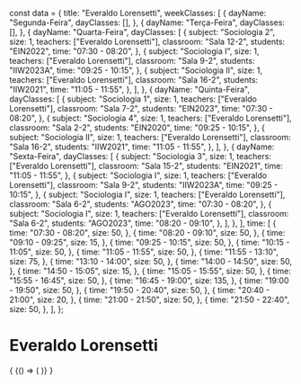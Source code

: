 const data = {
  title: "Everaldo Lorensetti",
  weekClasses: [
    {
      dayName: "Segunda-Feira",
      dayClasses: [],
    },
    {
      dayName: "Terça-Feira",
      dayClasses: [],
    },
    {
      dayName: "Quarta-Feira",
      dayClasses: [
        {
          subject: "Sociologia 2",
          size: 1,
          teachers: ["Everaldo Lorensetti"],
          classroom: "Sala 12-2",
          students: "EIN2022",
          time: "07:30 - 08:20",
        },
        {
          subject: "Sociologia I",
          size: 1,
          teachers: ["Everaldo Lorensetti"],
          classroom: "Sala 9-2",
          students: "IIW2023A",
          time: "09:25 - 10:15",
        },
        {
          subject: "Sociologia II",
          size: 1,
          teachers: ["Everaldo Lorensetti"],
          classroom: "Sala 16-2",
          students: "IIW2021",
          time: "11:05 - 11:55",
        },
      ],
    },
    {
      dayName: "Quinta-Feira",
      dayClasses: [
        {
          subject: "Sociologia 1",
          size: 1,
          teachers: ["Everaldo Lorensetti"],
          classroom: "Sala 7-2",
          students: "EIN2023",
          time: "07:30 - 08:20",
        },
        {
          subject: "Sociologia 4",
          size: 1,
          teachers: ["Everaldo Lorensetti"],
          classroom: "Sala 2-2",
          students: "EIN2020",
          time: "09:25 - 10:15",
        },
        {
          subject: "Sociologia II",
          size: 1,
          teachers: ["Everaldo Lorensetti"],
          classroom: "Sala 16-2",
          students: "IIW2021",
          time: "11:05 - 11:55",
        },
      ],
    },
    {
      dayName: "Sexta-Feira",
      dayClasses: [
        {
          subject: "Sociologia 3",
          size: 1,
          teachers: ["Everaldo Lorensetti"],
          classroom: "Sala 15-2",
          students: "EIN2021",
          time: "11:05 - 11:55",
        },
        {
          subject: "Sociologia I",
          size: 1,
          teachers: ["Everaldo Lorensetti"],
          classroom: "Sala 9-2",
          students: "IIW2023A",
          time: "09:25 - 10:15",
        },
        {
          subject: "Sociologia I",
          size: 1,
          teachers: ["Everaldo Lorensetti"],
          classroom: "Sala 6-2",
          students: "AGO2023",
          time: "07:30 - 08:20",
        },
        {
          subject: "Sociologia I",
          size: 1,
          teachers: ["Everaldo Lorensetti"],
          classroom: "Sala 6-2",
          students: "AGO2023",
          time: "08:20 - 09:10",
        },
      ],
    },
  ],
  time: [
    {
      time: "07:30 - 08:20",
      size: 50,
    },
    {
      time: "08:20 - 09:10",
      size: 50,
    },
    {
      time: "09:10 - 09:25",
      size: 15,
    },
    {
      time: "09:25 - 10:15",
      size: 50,
    },
    {
      time: "10:15 - 11:05",
      size: 50,
    },
    {
      time: "11:05 - 11:55",
      size: 50,
    },
    {
      time: "11:55 - 13:10",
      size: 75,
    },
    {
      time: "13:10 - 14:00",
      size: 50,
    },
    {
      time: "14:00 - 14:50",
      size: 50,
    },
    {
      time: "14:50 - 15:05",
      size: 15,
    },
    {
      time: "15:05 - 15:55",
      size: 50,
    },
    {
      time: "15:55 - 16:45",
      size: 50,
    },
    {
      time: "16:45 - 19:00",
      size: 135,
    },
    {
      time: "19:00 - 19:50",
      size: 50,
    },
    {
      time: "19:50 - 20:40",
      size: 50,
    },
    {
      time: "20:40 - 21:00",
      size: 20,
    },
    {
      time: "21:00 - 21:50",
      size: 50,
    },
    {
      time: "21:50 - 22:40",
      size: 50,
    },
  ],
};

# Everaldo Lorensetti

<div>
  {
    <BrowserOnly>
      {() => (
        <Grid
          title={data.title}
          weekClasses={data.weekClasses}
          time={data.time}
        />
      )}
    </BrowserOnly>
  }
</div>
